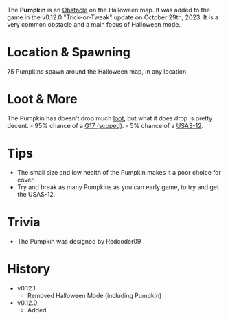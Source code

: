 <Event />

The **Pumpkin** is an [Obstacle](/obstacles) on the Halloween map. It was added to the game in the v0.12.0 "Trick-or-Tweak" update on October 29th, 2023. It is a very common obstacle and a main focus of Halloween mode.

# Location & Spawning
75 Pumpkins spawn around the Halloween map, in any location.

# Loot & More
The Pumpkin has doesn't drop much [loot](/loot#pumpkin), but what it does drop is pretty decent.
    - 95% chance of a [G17 (scoped)](/weapons/guns/s_g17).
    - 5% chance of a [USAS-12](/weapons/guns/usas12).

# Tips
- The small size and low health of the Pumpkin makes it a poor choice for cover.
- Try and break as many Pumpkins as you can early game, to try and get the USAS-12.

# Trivia
- The Pumpkin was designed by Redcoder09

# History
- v0.12.1
    - Removed Halloween Mode (including Pumpkin)
- v0.12.0
    - Added